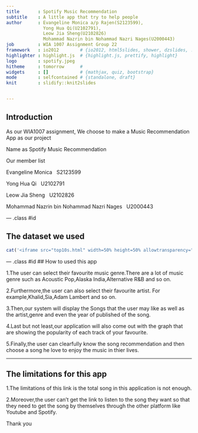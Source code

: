 ---
title       : Spotify Music Recommendation
subtitle    : A little app that try to help people
author      : Evangeline Monica a/p Rajen(S2123599),
              Yong Hua Qi(U2102791),
              Leow Jia Sheng(U2102826)
              Mohammad Nazrin bin Nohammad Nazri Nages(U2000443)
job         : WIA 1007 Assignment Group 22 
framework   : io2012        # {io2012, html5slides, shower, dzslides, ...}
highlighter : highlight.js  # {highlight.js, prettify, highlight}
logo        : spotify.jpeg
hitheme     : tomorrow      # 
widgets     : []            # {mathjax, quiz, bootstrap}
mode        : selfcontained # {standalone, draft}
knit        : slidify::knit2slides


---

## Introduction

As our WIA1007 assignment, We choose to make a Music Recommendation App as our project

Name as Spotify Music Recommendation

Our member list

Evangeline Monica   &nbsp; S2123599         

Yong Hua Qi   &nbsp;   U2102791             

Leow Jia Sheng   &nbsp;  U2102826             

Mohammad Nazrin bin
Nohammad Nazri Nages  &nbsp;   U2000443       

--- .class #id 

## The dataset we used

```{r, 'datatable1', echo=FALSE, warning=FALSE,cache=FALSE,results='asis'}

cat('<iframe src="top10s.html" width=50% height=50% allowtransparency="true"> </iframe>')

```

--- .class #id 
## How to used this app

1.The user can select their favourite music genre.There are a lot of music genre such as Acoustic Pop,Alaska India,Alternative R&B and so on.

2.Furthermore,the user can also select their favourite artist. For example,Khalid,Sia,Adam Lambert and so on.

3.Then,our system will display the Songs that the user may like as well as the artist,genre and even the year of published of the song.

4.Last but not least,our application will also come out with the graph that are showing the popularity of each track of your favourite.

5.Finally,the user can clearfully know the song recommendation and then choose a song he love to enjoy the music in thier lives.



--- 
## The limitations for this app
1.The limitations of this link is the total song in this application is not enough.

2.Moreover,the user can't get the link to listen to the song they want so that they need to get the song by themselves through the other platform like Youtube and Spotify.


Thank you
